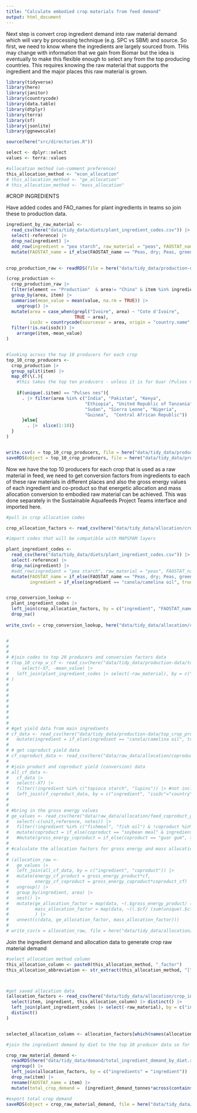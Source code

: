 ```yaml
---
title: "Calculate embodied crop materials from feed demand"
output: html_document
---
```


Next step is convert crop ingredient demand into raw material demand which will vary by processing technique (e.g. SPC vs SBM) and source. So first, we need to know where the ingredients are largely sourced from. THis may change with information that we gain from Biomar but the idea is eventually to make this flexible enough to select any from the top producing countries. This requires knowing the raw material that supports the ingredient and the major places this raw material is grown.

```r
library(tidyverse)
library(here)
library(janitor)
library(countrycode)
library(data.table)
library(dtplyr)
library(terra)
library(sf)
library(jsonlite)
library(ggnewscale)

source(here("src/directories.R"))

select <- dplyr::select
values <- terra::values

#allocation method (un-comment preference)
this_allocation_method <- "econ_allocation"
# this_allocation_method <- "ge_allocation"
# this_allocation_method <- "mass_allocation"
```

#CROP INGREDIENTS

Have added codes and FAO_names for plant ingredients in teams so join these to production data.

```r

ingredient_by_raw_material <- 
  read_csv(here("data/tidy_data/diets/plant_ingredient_codes.csv")) |> 
  select(-reference) |> 
  drop_na(ingredient) |> 
  add_row(ingredient = "pea starch", raw_material = "peas", FAOSTAT_name = "Peas, green", FAO_code = 187, map_spam_code = "opul") |> 
  mutate(FAOSTAT_name = if_else(FAOSTAT_name == "Peas, dry; Peas, green", true = "Peas, dry", false = FAOSTAT_name)) 
 

crop_production_raw <- readRDS(file = here("data/tidy_data/production-data/crops_production_tidy.rds"))

(crop_production <- 
  crop_production_raw |>
  filter(element == "Production"  & area!= "China" & item %in% ingredient_by_raw_material$FAOSTAT_name & year %in% seq(from = 2015, to = 2019)) |> 
  group_by(area, item) |> 
  summarise(mean_value = mean(value, na.rm = TRUE)) |> 
    ungroup() |> 
  mutate(area = case_when(grepl("Ivoire", area) ~ "Cote d'Ivoire",
                          TRUE ~ area),
         iso3c = countrycode(sourcevar = area, origin = "country.name", destination = "iso3c", warn = TRUE)) |> 
  filter(!is.na(iso3c)) |> 
    arrange(item,-mean_value)
)


#looking across the top 10 producers for each crop
top_10_crop_producers <- 
  crop_production |> 
  group_split(item) |> 
  map_df(\(.){ 
    #this takes the top ten producers - unless it is for Guar (Pulses nes) where I used the suggestion that most guar production comes from India, Pakistan and Africa (so subsequently took the top 8 African producers of pulses nes to make up the top 10)
    
    if(unique(.$item) == "Pulses nes"){
      . |> filter(area %in% c("India", "Pakistan", "Kenya", 
                              "Ethiopia", "United Republic of Tanzania", 
                              "Sudan", "Sierra Leone", "Nigeria", 
                              "Guinea",  "Central African Republic"))
      }else{
        . |>  slice(1:10)}
  }
)


write.csv(x = top_10_crop_producers, file = here("data/tidy_data/production-data/top_crop_producers.csv"))
saveRDS(object = top_10_crop_producers, file = here("data/tidy_data/production-data/top_crop_producers.rds"))


```

Now we have the top 10 producers for each crop that is used as a raw material in feed, we need to get conversion factors from ingredients to each of these raw materials in different places and also the gross energy values of each ingredient and co-product so that energetic allocation and mass allocation conversion to embodied raw material can be achieved. This was done separately in the Sustainable Aquafeeds Project Teams interface and imported here.

```r

#pull in crop allocation codes

crop_allocation_factors <- read_csv(here("data/tidy_data/allocation/crop_ingredient_allocation_factors.csv"))

#import codes that will be compatible with MAPSPAM layers

plant_ingredient_codes <- 
  read_csv(here("data/tidy_data/diets/plant_ingredient_codes.csv")) |> 
  select(-reference) |> 
  drop_na(ingredient) |> 
  #add_row(ingredient = "pea starch", raw_material = "peas", FAOSTAT_name = "Peas, green", FAO_code = 187, map_spam_code = "opul") |> this row is for if you want pea starch to come from green peas and dried peas - just using dried peas for simplicity
  mutate(FAOSTAT_name = if_else(FAOSTAT_name == "Peas, dry; Peas, green", true = "Peas, dry", false = FAOSTAT_name),
         ingredient = if_else(ingredient == "canola/camelina oil", true = "canola oil", false = ingredient))


crop_conversion_lookup <- 
  plant_ingredient_codes |> 
  left_join(crop_allocation_factors, by = c("ingredient", "FAOSTAT_name" = "item")) |> 
  drop_na()
  
write_csv(x = crop_conversion_lookup, here("data/tidy_data/allocation/crop_conversion_lookup.csv"))


# 
# 
# 
# #join codes to top 20 producers and conversion factors data
# (top_10_crop_w_cf <- read_csv(here("data/tidy_data/production-data/top_crop_producers_conversions.csv")) |> 
#     select(-X7, -mean_value) |> 
#   left_join(plant_ingredient_codes |> select(-raw_material), by = c("ingredient", "item" = "FAOSTAT_name"))
# )
# 
# 
# 
# 
# 
# 
# 
# 
# #get yield data from main ingredients
# cf_data <- read_csv(here("data/tidy_data/production-data/top_crop_producers_conversions.csv")) |> 
#   mutate(ingredient = if_else(ingredient == "canola/camelina oil", true = "canola oil", false = ingredient)) |> filter(ingredient!="soy oil")
# 
# # get coproduct yield data
# cf_coproduct_data <- read_csv(here("data/raw_data/allocation/coproduct_conversions.csv"))
# 
# #join product and coproduct yield (conversion) data
# all_cf_data <- 
#   cf_data |> 
#   select(-X7) |> 
#   filter(!ingredient %in% c("tapioca starch", "lupins")) |> #not included in the diet information
#   left_join(cf_coproduct_data, by = c("ingredient", "iso3c"="country"))
# 
# 
# #bring in the gross energy values
# ge_values <- read_csv(here("data/raw_data/allocation/feed_coproduct_ge_allocation.csv")) |> 
#   select(-c(unit,reference, notes)) |> 
#   filter(!ingredient %in% c("fishmeal", "fish oil") & !coproduct %in% c("soybean meal", "soy protein isolate")) |> 
#   mutate(coproduct = if_else(coproduct == "soybean meal" & ingredient == "soybean meal", true = "soy protein concentrate", false = coproduct ))# |> 
#   #mutate(gross_energy_coproduct = if_else(coproduct == "guar gum", true = 1.7, false = gross_energy_coproduct))
# 
# #calculate the allocation factors for gross energy and mass allocation
# 
# (allocation_raw <- 
#   ge_values |> 
#   left_join(all_cf_data, by = c("ingredient", "coproduct")) |> 
#   mutate(energy_cf_product = gross_energy_product*cf,
#          energy_cf_coproduct = gross_energy_coproduct*coproduct_cf) |> 
#   ungroup() |> 
#   group_by(ingredient, area) |> 
#   nest() |> 
#   mutate(ge_allocation_factor = map(data, ~(.$gross_energy_product/ (sum(unique(.$energy_cf_product), sum(.$energy_cf_coproduct))))),
#          mass_allocation_factor = map(data, ~((.$cf/ (sum(unique(.$cf), sum(.$coproduct_cf))))/.$cf)) #need to divide by yield again here otherwise it is just the partitioning factor (for mass allocation only)
#          ) |> 
#   unnest(c(data, ge_allocation_factor, mass_allocation_factor)))
# 
# write_csv(x = allocation_raw, file = here("data/tidy_data/allocation/crop_ingredient_allocation_factors.csv"))

```

Join the ingredient demand and allocation data to generate crop raw material demand

```r

#select allocation method column
this_allocation_column <- paste0(this_allocation_method, "_factor")
this_allocation_abbreviation <- str_extract(this_allocation_method, "[^_]+")



#get saved allocation data
(allocation_factors <- read_csv(here("data/tidy_data/allocation/crop_ingredient_allocation_factors.csv")) |> 
  select(item, ingredient, this_allocation_column) |> distinct() |> 
  left_join(plant_ingredient_codes |> select(-raw_material), by = c("ingredient", "item" = "FAOSTAT_name")) |> 
  distinct()
)


selected_allocation_column <- allocation_factors[which(names(allocation_factors) == this_allocation_column)]

#join the ingredient demand by diet to the top 10 producer data so for each ingredient there will be an raw material demand per source, and diet scenario. Create new raw_material demand column by dividing total ingredient demand by the conversion factor (i.e. the ingredient extraction rate from the raw material in the first place)

crop_raw_material_demand <- 
  readRDS(here("data/tidy_data/demand/total_ingredient_demand_by_diet.rds")) |> 
  ungroup() |> 
  left_join(allocation_factors, by = c("ingredients" = "ingredient")) |> 
  drop_na(item) |> 
  rename(FAOSTAT_name = item) |> 
  mutate(total_crop_demand =  (ingredient_demand_tonnes*across(contains(this_allocation_column)))$econ_allocation_factor)

#export total crop demand 
saveRDS(object = crop_raw_material_demand, file = here("data/tidy_data/demand/total_crop_demand.rds"))

```




